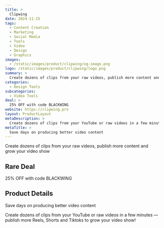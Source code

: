 ```yaml
---
title: >
  Clipwing
date: 2024-11-25
tags:
  - Content Creation
  - Marketing
  - Social Media
  - Tools
  - Video
  - Design
  - Graphics
images:
  - /static/images/product/clipwing/og-image.png
logo: /static/images/product/clipwing/logo.png
summary: >
  Create dozens of clips from your raw videos, publish more content and grow your video show
categories:
  - Design Tools
subcategories:
  - Video Tools
deal: >
  25% OFF with code BLACKWING
website: https://clipwing.pro
layout: ProductLayout
metaDescription: >
  Create dozens of clips from your YouTube or raw videos in a few minutes — publish more Reels, Shorts and Tiktoks to grow your video show!
metaTitle: >
  Save days on producing better video content
---
```

Create dozens of clips from your raw videos, publish more content and grow your video show

## Rare Deal

25% OFF with code BLACKWING

## Product Details
Save days on producing better video content

Create dozens of clips from your YouTube or raw videos in a few minutes — publish more Reels, Shorts and Tiktoks to grow your video show!

